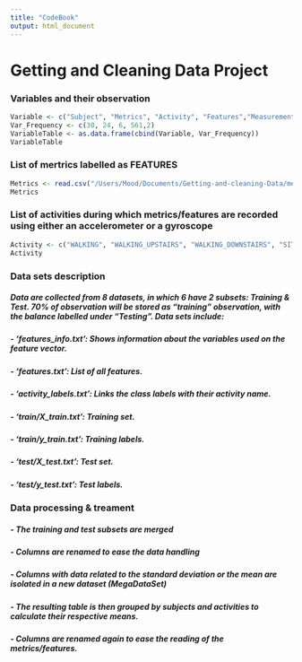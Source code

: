 ```yaml
---
title: "CodeBook"
output: html_document
---
```

# Getting and Cleaning Data Project

### Variables and their observation

```r
Variable <- c("Subject", "Metrics", "Activity", "Features","Measurement Subsets")
Var_Frequency <- c(30, 24, 6, 561,2)
VariableTable <- as.data.frame(cbind(Variable, Var_Frequency))
VariableTable
```

### List of mertrics labelled as FEATURES

```r
Metrics <- read.csv("/Users/Mood/Documents/Getting-and-cleaning-Data/metrics.csv")
Metrics
```

### List of activities during which metrics/features are recorded using either an accelerometer or a gyroscope

```r
Activity <- c("WALKING", "WALKING_UPSTAIRS", "WALKING_DOWNSTAIRS", "SITTING", "STANDING", "LAYING")
Activity
```


### Data sets description
##### Data are collected from 8 datasets, in which 6 have 2 subsets: Training & Test. 70% of observation will be stored as "training" observation, with the balance labelled under "Testing". Data sets include:
##### - 'features_info.txt': Shows information about the variables used on the feature vector.
##### - 'features.txt': List of all features.
##### - 'activity_labels.txt': Links the class labels with their activity name.
##### - 'train/X_train.txt': Training set.
##### - 'train/y_train.txt': Training labels.
##### - 'test/X_test.txt': Test set.
##### - 'test/y_test.txt': Test labels.


### Data processing & treament
##### - The training and test subsets are merged
##### - Columns are renamed to ease the data handling
##### - Columns with data related to the standard deviation or the mean are isolated in a new dataset (MegaDataSet)
##### - The resulting table is then  grouped by subjects and activities to calculate their respective means.
##### - Columns are renamed again to ease the reading of the metrics/features.
